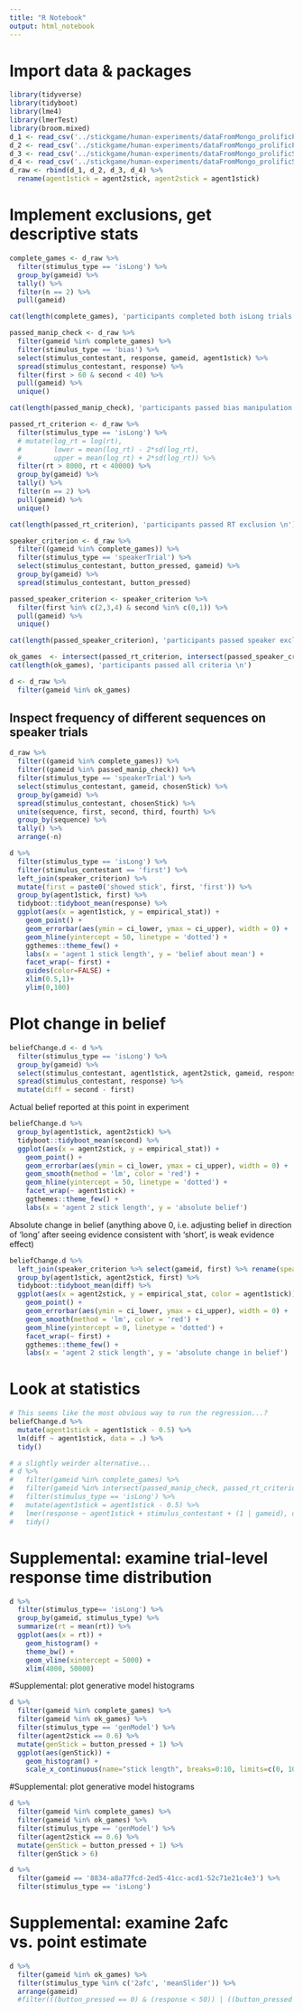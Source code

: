```yaml
---
title: "R Notebook"
output: html_notebook
---
```


# Import data & packages

```r
library(tidyverse)
library(tidyboot)
library(lme4)
library(lmerTest)
library(broom.mixed)
d_1 <- read_csv('../stickgame/human-experiments/dataFromMongo_prolificPilot1.csv')
d_2 <- read_csv('../stickgame/human-experiments/dataFromMongo_prolificPilot2.csv')
d_3 <- read_csv('../stickgame/human-experiments/dataFromMongo_prolificSample1.csv')
d_4 <- read_csv('../stickgame/human-experiments/dataFromMongo_prolificSample2.csv')
d_raw <- rbind(d_1, d_2, d_3, d_4) %>%   
  rename(agent1stick = agent2stick, agent2stick = agent1stick)

```

# Implement exclusions, get descriptive stats

```r
complete_games <- d_raw %>%
  filter(stimulus_type == 'isLong') %>%
  group_by(gameid) %>%
  tally() %>%
  filter(n == 2) %>%
  pull(gameid)

cat(length(complete_games), 'participants completed both isLong trials \n')

passed_manip_check <- d_raw %>%
  filter(gameid %in% complete_games) %>%
  filter(stimulus_type == 'bias') %>%
  select(stimulus_contestant, response, gameid, agent1stick) %>%
  spread(stimulus_contestant, response) %>%
  filter(first > 60 & second < 40) %>%
  pull(gameid) %>%
  unique()

cat(length(passed_manip_check), 'participants passed bias manipulation check \n')

passed_rt_criterion <- d_raw %>%
  filter(stimulus_type == 'isLong') %>%
  # mutate(log_rt = log(rt),
  #        lower = mean(log_rt) - 2*sd(log_rt),
  #        upper = mean(log_rt) + 2*sd(log_rt)) %>%
  filter(rt > 8000, rt < 40000) %>%
  group_by(gameid) %>%
  tally() %>%
  filter(n == 2) %>%
  pull(gameid) %>%
  unique()

cat(length(passed_rt_criterion), 'participants passed RT exclusion \n')

speaker_criterion <- d_raw %>%
  filter((gameid %in% complete_games)) %>%
  filter(stimulus_type == 'speakerTrial') %>%
  select(stimulus_contestant, button_pressed, gameid) %>%
  group_by(gameid) %>%
  spread(stimulus_contestant, button_pressed) 

passed_speaker_criterion <- speaker_criterion %>%
  filter(first %in% c(2,3,4) & second %in% c(0,1)) %>% 
  pull(gameid) %>%
  unique()

cat(length(passed_speaker_criterion), 'participants passed speaker exclusion \n')

ok_games  <- intersect(passed_rt_criterion, intersect(passed_speaker_criterion, passed_manip_check) )
cat(length(ok_games), 'participants passed all criteria \n')

d <- d_raw %>%
  filter(gameid %in% ok_games)
```

## Inspect frequency of different sequences on speaker trials

```r
d_raw %>%
  filter((gameid %in% complete_games)) %>%
  filter((gameid %in% passed_manip_check)) %>%
  filter(stimulus_type == 'speakerTrial') %>%
  select(stimulus_contestant, gameid, chosenStick) %>%
  group_by(gameid) %>%
  spread(stimulus_contestant, chosenStick) %>%
  unite(sequence, first, second, third, fourth) %>%
  group_by(sequence) %>%
  tally() %>%
  arrange(-n)
```

```r
d %>%
  filter(stimulus_type == 'isLong') %>%
  filter(stimulus_contestant == 'first') %>%
  left_join(speaker_criterion) %>%
  mutate(first = paste0('showed stick', first, 'first')) %>%
  group_by(agent1stick, first) %>%
  tidyboot::tidyboot_mean(response) %>%
  ggplot(aes(x = agent1stick, y = empirical_stat)) +
    geom_point() +
    geom_errorbar(aes(ymin = ci_lower, ymax = ci_upper), width = 0) +
    geom_hline(yintercept = 50, linetype = 'dotted') +
    ggthemes::theme_few() +
    labs(x = 'agent 1 stick length', y = 'belief about mean') +
    facet_wrap(~ first) +
    guides(color=FALSE) +
    xlim(0.5,1)+
    ylim(0,100)
```
# Plot change in belief

```r
beliefChange.d <- d %>%
  filter(stimulus_type == 'isLong') %>%
  group_by(gameid) %>%
  select(stimulus_contestant, agent1stick, agent2stick, gameid, response) %>%
  spread(stimulus_contestant, response) %>%
  mutate(diff = second - first)
```

Actual belief reported at this point in experiment 

```r
beliefChange.d %>%
  group_by(agent1stick, agent2stick) %>%
  tidyboot::tidyboot_mean(second) %>%
  ggplot(aes(x = agent2stick, y = empirical_stat)) +
    geom_point() +
    geom_errorbar(aes(ymin = ci_lower, ymax = ci_upper), width = 0) +
    geom_smooth(method = 'lm', color = 'red') +
    geom_hline(yintercept = 50, linetype = 'dotted') +
    facet_wrap(~ agent1stick) +
    ggthemes::theme_few() +
    labs(x = 'agent 2 stick length', y = 'absolute belief')
```

Absolute change in belief (anything above 0, i.e. adjusting belief in direction of 'long' after seeing evidence consistent with 'short', is weak evidence effect)

```r
beliefChange.d %>%
  left_join(speaker_criterion %>% select(gameid, first) %>% rename(speaker_pref = first)) %>%
  group_by(agent1stick, agent2stick, first) %>%
  tidyboot::tidyboot_mean(diff) %>%
  ggplot(aes(x = agent2stick, y = empirical_stat, color = agent1stick)) +
    geom_point() +
    geom_errorbar(aes(ymin = ci_lower, ymax = ci_upper), width = 0) +
    geom_smooth(method = 'lm', color = 'red') +
    geom_hline(yintercept = 0, linetype = 'dotted') +
    facet_wrap(~ first) +
    ggthemes::theme_few() +
    labs(x = 'agent 2 stick length', y = 'absolute change in belief')
```

# Look at statistics

```r
# This seems like the most obvious way to run the regression...?
beliefChange.d %>%
  mutate(agent1stick = agent1stick - 0.5) %>%
  lm(diff ~ agent1stick, data = .) %>%
  tidy()

# a slightly weirder alternative...
# d %>%
#   filter(gameid %in% complete_games) %>%
#   filter(gameid %in% intersect(passed_manip_check, passed_rt_criterion)) %>%
#   filter(stimulus_type == 'isLong') %>%
#   mutate(agent1stick = agent1stick - 0.5) %>%
#   lmer(response ~ agent1stick + stimulus_contestant + (1 | gameid), data = .) %>%
#   tidy()
```

# Supplemental: examine trial-level response time distribution

```r
d %>%
  filter(stimulus_type== 'isLong') %>%
  group_by(gameid, stimulus_type) %>%
  summarize(rt = mean(rt)) %>%
  ggplot(aes(x = rt)) +
    geom_histogram() +
    theme_bw() +
    geom_vline(xintercept = 5000) +
    xlim(4000, 50000)
```

#Supplemental: plot generative model histograms

```r
d %>%
  filter(gameid %in% complete_games) %>%
  filter(gameid %in% ok_games) %>%
  filter(stimulus_type == 'genModel') %>%
  filter(agent2stick == 0.6) %>%
  mutate(genStick = button_pressed + 1) %>%
  ggplot(aes(genStick)) + 
    geom_histogram() + 
    scale_x_continuous(name="stick length", breaks=0:10, limits=c(0, 10))
```

#Supplemental: plot generative model histograms

```r
d %>%
  filter(gameid %in% complete_games) %>%
  filter(gameid %in% ok_games) %>%
  filter(stimulus_type == 'genModel') %>%
  filter(agent2stick == 0.6) %>%
  mutate(genStick = button_pressed + 1) %>%
  filter(genStick > 6)

d %>%
  filter(gameid == '8834-a8a77fcd-2ed5-41cc-acd1-52c71e21c4e3') %>%
  filter(stimulus_type == 'isLong')
```

# Supplemental: examine 2afc vs. point estimate

```r
d %>%
  filter(gameid %in% ok_games) %>%
  filter(stimulus_type %in% c('2afc', 'meanSlider')) %>%
  arrange(gameid)
  #filter(((button_pressed == 0) & (response < 50)) | ((button_pressed == 1) & (response >= 50)))
```
